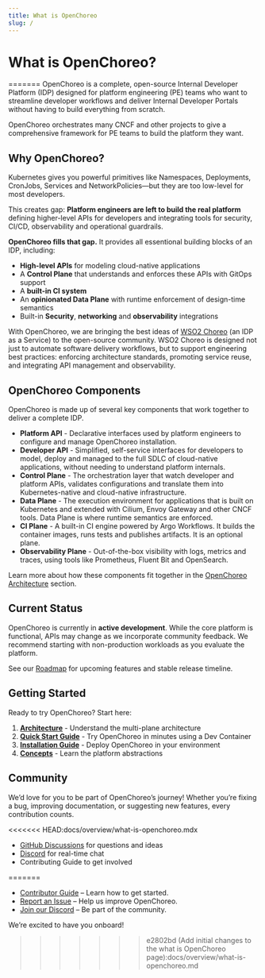 ```yaml
---
title: What is OpenChoreo
slug: /
---
```



# What is OpenChoreo?
=======
OpenChoreo is a complete, open-source Internal Developer Platform (IDP) designed for platform engineering (PE) teams who want to streamline developer workflows and deliver Internal Developer Portals without having to build everything from scratch.

OpenChoreo orchestrates many CNCF and other projects to give a comprehensive framework for PE teams to build the platform they want.

## Why OpenChoreo?

Kubernetes gives you powerful primitives like Namespaces, Deployments, CronJobs, Services and NetworkPolicies—but they are too low-level for most developers.

This creates gap: **Platform engineers are left to build the real platform** defining higher-level APIs for developers and integrating tools for security, CI/CD, observability and operational guardrails. 

**OpenChoreo fills that gap.** It provides all essentional building blocks of an IDP, including:
- **High-level APIs** for modeling cloud-native applications
- A **Control Plane** that understands and enforces these APIs with GitOps support
- A **built-in CI system**
- An **opinionated Data Plane** with runtime enforcement of design-time semantics 
- Built-in **Security**, **networking** and **observability** integrations

With OpenChoreo, we are bringing the best ideas of [WSO2 Choreo](https://choreo.dev) (an IDP as a Service) to the open-source community. WSO2 Choreo is designed not just to automate software delivery workflows, but to support engineering best practices: enforcing architecture standards, promoting service reuse, and integrating API management and observability.

## OpenChoreo Components

OpenChoreo is made up of several key components that work together to deliver a complete IDP. 

<!-- ![](../resources/openchoreo_components.svg) -->

- **Platform API** - Declarative interfaces used by platform engineers to configure and manage OpenChoreo installation.  
- **Developer API** - Simplified, self-service interfaces for developers to model, deploy and managed to the full SDLC of cloud-native applications, without needing to understand platform internals. 
- **Control Plane** - The orchestration layer that watch developer and platform APIs, validates configurations and translate them into Kubernetes-native and cloud-native infrastructure.
- **Data Plane** - The execution environment for applications that is built on Kubernetes and extended with Cilium, Envoy Gateway and other CNCF tools. Data Plane is where runtime semantics are enforced.
- **CI Plane** - A built-in CI engine powered by Argo Workflows. It builds the container images, runs tests and publishes artifacts. It is an optional plane. 
- **Observability Plane** - Out-of-the-box visibility with logs, metrics and traces, using tools like Prometheus, Fluent Bit and OpenSearch. 

Learn more about how these components fit together in the [OpenChoreo Architecture](./architecture.md) section.

## Current Status

OpenChoreo is currently in **active development**. While the core platform is functional, APIs may change as
we incorporate community feedback. We recommend starting with non-production workloads as you evaluate the platform.

See our [Roadmap](https://github.com/orgs/openchoreo/projects/4) for upcoming features and stable release timeline.

## Getting Started

Ready to try OpenChoreo? Start here:

1. **[Architecture](./architecture.md)** - Understand the multi-plane architecture
2. **[Quick Start Guide](../getting-started/quick-start-guide.mdx)** - Try OpenChoreo in minutes using a Dev Container
3. **[Installation Guide](../getting-started/single-cluster.mdx)** - Deploy OpenChoreo in your environment
4. **[Concepts](../concepts/developer-abstractions.md)** - Learn the platform abstractions

## Community

We’d love for you to be part of OpenChoreo’s journey! Whether you’re fixing a bug, improving documentation, or suggesting new features, every contribution counts.

<<<<<<< HEAD:docs/overview/what-is-openchoreo.mdx
- [GitHub Discussions](https://github.com/openchoreo/openchoreo/discussions) for questions and ideas
- [Discord](https://discord.com/invite/asqDFC8suT) for real-time chat
- <Link to={`https://github.com/openchoreo/openchoreo/blob/${versions.githubRef}/docs/contributors/contribute.md`}>Contributing Guide</Link> to get
  involved
=======
- [Contributor Guide](https://github.com/openchoreo/openchoreo/blob/main/docs/contributors/contribute.md) – Learn how to get started.
- [Report an Issue](https://github.com/openchoreo/openchoreo/issues) – Help us improve OpenChoreo.
- [Join our Discord](https://discord.com/invite/asqDFC8suT) – Be part of the community.

We’re excited to have you onboard!
>>>>>>> e2802bd (Add initial changes to the what is OpenChoreo page):docs/overview/what-is-openchoreo.md
